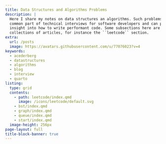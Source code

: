 ```yaml
---
title: Data Structures and Algorithms Problems
description: |
  Here I share my notes on data structures an algorithms. Such problems are 
  common part of technical interviews for software developers and can provide
  insight into how to write performant code. Some subsections here are actually
  collections of articles, for instance the ``leetcode`` section.
extra:
  url: /posts
  image: https://avatars.githubusercontent.com/u/77076023?v=4
keywords:
  - acederberg
  - datastructures
  - algorithms
  - blog
  - interview
  - quarto
listing: 
  type: grid
  contents:
    - path: leetcode/index.qmd
      image: /icons/leetcode/default.svg
    - bst/index.qmd
    - graph/index.qmd
    - queue/index.qmd
    - start/index.qmd
  image-height: 256px
page-layout: full
title-block-banner: true
---
```




